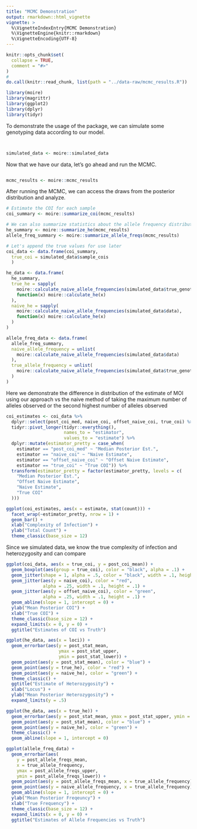 ```yaml
---
title: "MCMC Demonstration"
output: rmarkdown::html_vignette
vignette: >
  %\VignetteIndexEntry{MCMC Demonstration}
  %\VignetteEngine{knitr::rmarkdown}
  %\VignetteEncoding{UTF-8}
---
```


```r
knitr::opts_chunk$set(
  collapse = TRUE,
  comment = "#>"
)
# 
do.call(knitr::read_chunk, list(path = "../data-raw/mcmc_results.R"))
```

```r
library(moire)
library(magrittr)
library(ggplot2)
library(dplyr)
library(tidyr)
```

To demonstrate the usage of the package, we can simulate some genotyping data according to our model.
```r

```

```r

```

```r
simulated_data <- moire::simulated_data
```

Now that we have our data, let's go ahead and run the MCMC. 

```r
```

```r
mcmc_results <- moire::mcmc_results
```
After running the MCMC, we can access the draws from the posterior distribution and analyze.

```r
# Estimate the COI for each sample
coi_summary <- moire::summarize_coi(mcmc_results)

# We can also summarize statistics about the allele frequency distribution
he_summary <- moire::summarize_he(mcmc_results)
allele_freq_summary <- moire::summarize_allele_freqs(mcmc_results)

# Let's append the true values for use later
coi_data <- data.frame(coi_summary,
  true_coi = simulated_data$sample_cois
  )

he_data <- data.frame(
  he_summary,
  true_he = sapply(
    moire::calculate_naive_allele_frequencies(simulated_data$true_genotypes),
    function(x) moire::calculate_he(x)
  ),
  naive_he = sapply(
    moire::calculate_naive_allele_frequencies(simulated_data$data),
    function(x) moire::calculate_he(x)
  )
)

allele_freq_data <- data.frame(
  allele_freq_summary,
  naive_allele_frequency = unlist(
    moire::calculate_naive_allele_frequencies(simulated_data$data)
  ),
  true_allele_frequency = unlist(
    moire::calculate_naive_allele_frequencies(simulated_data$true_genotypes)
  )
)
```

Here we demonstrate the difference in distribution of the estimate of MOI using our approach vs the naive method of taking the maximum number of alleles observed or the second highest number of alleles observed

```r
coi_estimates <- coi_data %>%
  dplyr::select(post_coi_med, naive_coi, offset_naive_coi, true_coi) %>%
  tidyr::pivot_longer(tidyr::everything(),
                      names_to = "estimator",
                      values_to = "estimate") %>%
  dplyr::mutate(estimator_pretty = case_when(
    estimator == "post_coi_med" ~ "Median Posterior Est.",
    estimator == "naive_coi" ~ "Naive Estimate",
    estimator == "offset_naive_coi" ~ "Offset Naive Estimate",
    estimator == "true_coi" ~ "True COI")) %>%
  transform(estimator_pretty = factor(estimator_pretty, levels = c(
    "Median Posterior Est.",
    "Offset Naive Estimate",
    "Naive Estimate",
    "True COI"
  )))

ggplot(coi_estimates, aes(x = estimate, stat(count))) +
  facet_wrap(~estimator_pretty, nrow = 1) +
  geom_bar() +
  xlab("Complexity of Infection") +
  ylab("Total Count") +
  theme_classic(base_size = 12)
```

Since we simulated data, we know the true complexity of infection and heterozygosity and can compare

```r
ggplot(coi_data, aes(x = true_coi, y = post_coi_mean)) +
  geom_boxplot(aes(group = true_coi), color = "black", alpha = .1) +
  geom_jitter(shape = 1, alpha = .5, color = "black", width = .1, height = .1) +
  geom_jitter(aes(y = naive_coi), color = "red",
              alpha = .25, width = .1, height = .1) +
  geom_jitter(aes(y = offset_naive_coi), color = "green",
              alpha = .25, width = .1, height = .1) +
  geom_abline(slope = 1, intercept = 0) +
  ylab("Mean Posterior COI") +
  xlab("True COI") +
  theme_classic(base_size = 12) +
  expand_limits(x = 0, y = 0) +
  ggtitle("Estimates of COI vs Truth")
```

```r
ggplot(he_data, aes(x = loci)) +
  geom_errorbar(aes(y = post_stat_mean,
                    ymax = post_stat_upper,
                    ymin = post_stat_lower)) +
  geom_point(aes(y = post_stat_mean), color = "blue") +
  geom_point(aes(y = true_he), color = "red") +
  geom_point(aes(y = naive_he), color = "green") +
  theme_classic() +
  ggtitle("Estimate of Heterozygosity") +
  xlab("Locus") +
  ylab("Mean Posterior Heterozygosity") +
  expand_limits(y = .5)

ggplot(he_data, aes(x = true_he)) +
  geom_errorbar(aes(y = post_stat_mean, ymax = post_stat_upper, ymin = post_stat_lower)) +
  geom_point(aes(y = post_stat_mean), color = "blue") +
  geom_point(aes(y = naive_he), color = "green") +
  theme_classic() +
  geom_abline(slope = 1, intercept = 0)
```

```r
ggplot(allele_freq_data) +
  geom_errorbar(aes(
    y = post_allele_freqs_mean,
    x = true_allele_frequency,
    ymax = post_allele_freqs_upper,
    ymin = post_allele_freqs_lower)) +
  geom_point(aes(y = post_allele_freqs_mean, x = true_allele_frequency)) +
  geom_point(aes(y = naive_allele_frequency, x = true_allele_frequency), color = "red", alpha = .3) +
  geom_abline(slope = 1, intercept = 0) +
  ylab("Mean Posterior Freqeuncy") +
  xlab("True Frequency") +
  theme_classic(base_size = 12) +
  expand_limits(x = 0, y = 0) +
  ggtitle("Estimates of Allele Frequencies vs Truth")
```
